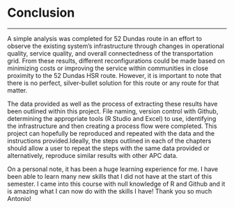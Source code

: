 # Conclusion
___

A simple analysis was completed for 52 Dundas route in an effort to observe the existing system’s infrastructure through changes in operational quality, service quality, and overall connectedness of the transportation grid. From these results, different reconfigurations could be made based on minimizing costs or improving the service within communities in close proximity to the 52 Dundas HSR route. However, it is important to note that there is no perfect, silver-bullet solution for this route or any route for that matter.

The data provided as well as the process of extracting these results have been outlined within this project. File naming, version control with Github, determining the appropriate tools (R Studio and Excel) to use, identifying the infrastructure and then creating a process flow were completed. This project can hopefully be reproduced and repeated with the data and the instructions provided.Ideally, the steps outlined in each of the chapters should allow a user to repeat the steps with the same data provided or alternatively, reproduce similar results with other APC data. 

On a personal note, it has been a huge learning experience for me. I have been able to learn many new skills that I did not have at the start of this semester. I came into this course with null knowledge of R and Github and it is amazing what I can now do with the skills I have! Thank you so much Antonio!
